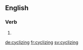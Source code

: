 ==English==

===Verb===
{{head|en}}

# {{present participle of|cyclize}}

[[de:cyclizing]]
[[fr:cyclizing]]
[[sv:cyclizing]]